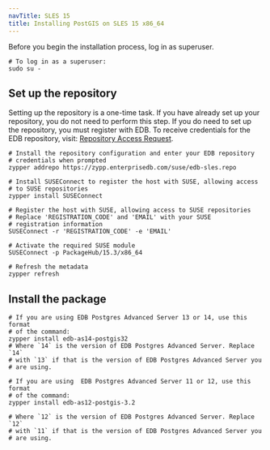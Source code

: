 ```yaml
---
navTitle: SLES 15
title: Installing PostGIS on SLES 15 x86_64
---
```


Before you begin the installation process, log in as superuser.

```shell
# To log in as a superuser:
sudo su -
```

## Set up the repository

Setting up the repository is a one-time task. If you have already set up your repository, you do not need to perform this step. If you do need to set up the repository, you must register with EDB. To receive credentials for the EDB repository, visit: [Repository Access Request](https://www.enterprisedb.com/repository-access-request).

```shell
# Install the repository configuration and enter your EDB repository
# credentials when prompted
zypper addrepo https://zypp.enterprisedb.com/suse/edb-sles.repo

# Install SUSEConnect to register the host with SUSE, allowing access
# to SUSE repositories
zypper install SUSEConnect

# Register the host with SUSE, allowing access to SUSE repositories
# Replace 'REGISTRATION_CODE' and 'EMAIL' with your SUSE
# registration information
SUSEConnect -r 'REGISTRATION_CODE' -e 'EMAIL'

# Activate the required SUSE module
SUSEConnect -p PackageHub/15.3/x86_64

# Refresh the metadata
zypper refresh
```

## Install the package

```shell
# If you are using EDB Postgres Advanced Server 13 or 14, use this format
# of the command:
zypper install edb-as14-postgis32
# Where `14` is the version of EDB Postgres Advanced Server. Replace `14`
# with `13` if that is the version of EDB Postgres Advanced Server you
# are using.

# If you are using  EDB Postgres Advanced Server 11 or 12, use this format
# of the command:
zypper install edb-as12-postgis-3.2

# Where `12` is the version of EDB Postgres Advanced Server. Replace `12`
# with `11` if that is the version of EDB Postgres Advanced Server you
# are using.
```
